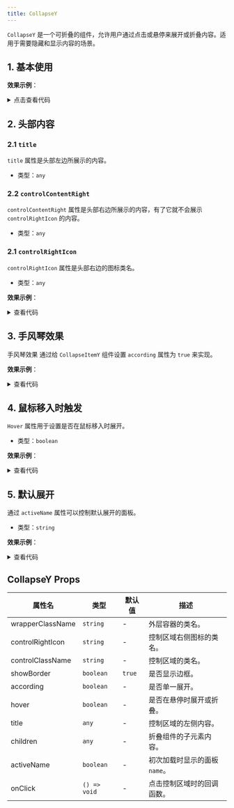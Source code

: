 ```yaml
---
title: CollapseY
---
```



`CollapseY` 是一个可折叠的组件，允许用户通过点击或悬停来展开或折叠内容。适用于需要隐藏和显示内容的场景。

## 1. 基本使用

**效果示例**：

<Card>
<Basic />
<details className="mt-3">
<summary>点击查看代码</summary>

```jsx
import React from "react";
import CollapseY from "@site/src/components/web-elements/adou-collapseY";

const BasicExample = () => {
  return (
    <div className="basic-wrapper">
      <CollapseY controlContent={<h1>点击展开</h1>}>
        <p>这是可折叠的内容。</p>
      </CollapseY>
    </div>
  );
};

export default BasicExample;
```

</details>
</Card>

## 2. 头部内容

### 2.1 `title`

`title` 属性是头部左边所展示的内容。

* 类型：`any`

### 2.2 `controlContentRight`

`controlContentRight` 属性是头部右边所展示的内容，有了它就不会展示 `controlRightIcon` 的内容。

* 类型：`any`

### 2.1 `controlRightIcon`

`controlRightIcon` 属性是头部右边的图标类名。

* 类型：`any`

**效果示例**：

<Card>
<ControlContent />

<details className="mt-3">
<summary>查看代码</summary>

```jsx
import React from "react";
import CollapseY from "@site/src/components/web-elements/adou-collapseY";
import CollapseItem from "@site/src/components/web-elements/adou-collapseY/collapseItem";
import Button from "@site/src/components/adou-button";

const ControlContentExample = () => {
  return (
    <div className="control-content-wrapper">
      <CollapseY>
        <CollapseItem
          title={"第一个的title"}
          controlContentRight={<Button type="warning">点击展开 / 折叠</Button>}
          name={"Item 1"}
        >
          文本一
        </CollapseItem>
        <CollapseItem controlRightIcon="fa fa-plus" name={"Item 2"}>
          文本二
        </CollapseItem>
        <CollapseItem name={"Item 2"}>文本三</CollapseItem>
      </CollapseY>
    </div>
  );
};

export default ControlContentExample;

```

</details>
</Card>

## 3. 手风琴效果

手风琴效果 通过给 `CollapseItemY` 组件设置 `according` 属性为 `true` 来实现。


**效果示例**：

<Card>
<According />

<details className="mt-3">
<summary>查看代码</summary>

```jsx
import React from "react";
import CollapseY from "@site/src/components/web-elements/adou-collapseY";
import CollapseItem from "@site/src/components/web-elements/adou-collapseY/collapseItem";
import Button from "@site/src/components/adou-button";

const AccordingExample = () => {
  return (
    <div className="according-wrapper">
      <CollapseY according>
        <CollapseItem
          title={"第一个的title"}
          controlContentRight={<Button type="warning">点击展开 / 折叠</Button>}
          name={"Item 1"}
        >
          文本一11
        </CollapseItem>
        <CollapseItem controlRightIcon="fa fa-plus" name={"Item 2"}>
          文本二
        </CollapseItem>
        <CollapseItem name={"Item 3"}>文本三</CollapseItem>
      </CollapseY>
    </div>
  );
};

export default AccordingExample;

```

</details>
</Card>

## 4. 鼠标移入时触发

`Hover` 属性用于设置是否在鼠标移入时展开。

* 类型：`boolean`

**效果示例**：

<Card>
<Hover />

<details className="mt-3">
<summary>查看代码</summary>

```jsx
import React from "react";
import CollapseY from "@site/src/components/web-elements/adou-collapseY";
import CollapseItem from "@site/src/components/web-elements/adou-collapseY/collapseItem";
import Button from "@site/src/components/adou-button";

const HoverExample = () => {
  return (
    <div className="hover-wrapper">
      <CollapseY canHover>
        <CollapseItem
          title={"第一个的title"}
          controlContentRight={<Button type="warning">点击展开 / 折叠</Button>}
          name={"Item 1"}
        >
          文本一11
        </CollapseItem>
        <CollapseItem controlRightIcon="fa fa-plus" name={"Item 2"}>
          文本二
        </CollapseItem>
        <CollapseItem name={"Item 3"}>文本三</CollapseItem>
      </CollapseY>
    </div>
  );
};

export default HoverExample;
```
</details>
</Card>


## 5. 默认展开

通过 `activeName` 属性可以控制默认展开的面板。

* 类型：`string`

**效果示例**：

<Card>
<ActiveName />

<details className="mt-3">
<summary>查看代码</summary>

```jsx
import React from "react";
import CollapseY from "@site/src/components/web-elements/adou-collapseY";
import CollapseItem from "@site/src/components/web-elements/adou-collapseY/collapseItem";
import Button from "@site/src/components/adou-button";

const ActiveNameExample = () => {
  return (
    <div className="activeName-wrapper">
      <CollapseY activeName="Item 2">
        <CollapseItem
          title={"第一个的title"}
          controlContentRight={<Button type="warning">点击展开 / 折叠</Button>}
          name={"Item 1"}
        >
          文本一
        </CollapseItem>
        <CollapseItem controlRightIcon="fa fa-plus" name={"Item 2"}>
          文本二
        </CollapseItem>
        <CollapseItem name={"Item 3"}>文本三</CollapseItem>
      </CollapseY>
    </div>
  );
};

export default ActiveNameExample;
```
</details>
</Card>



## CollapseY Props

| 属性名           | 类型          | 默认值   | 描述                           |
| ---------------- | ------------- | -------- | ------------------------------ |
| wrapperClassName | `string`      | -        | 外层容器的类名。               |
| controlRightIcon | `string`      | -        | 控制区域右侧图标的类名。       |
| controlClassName | `string`      | -        | 控制区域的类名。               |
| showBorder       | `boolean`     | `true`   | 是否显示边框。                 |
| according           | `boolean`     | -        | 是否单一展开。                 |
| hover            | `boolean`     | -        | 是否在悬停时展开或折叠。             |
| title   | `any`         | -        | 控制区域的左侧内容。               |
| children         | `any`         | -        | 折叠组件的子元素内容。         |
| activeName      | `boolean`     | -  | 初次加载时显示的面板 `name`。     |
| onClick          | `() => void`  | -        | 点击控制区域时的回调函数。     |